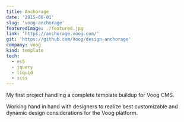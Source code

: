 ```yaml
---
title: Anchorage
date: '2015-06-01'
slug: 'voog-anchorage'
featuredImage: ./featured.jpg
link: 'https://anchorage.voog.com/'
git: 'https://github.com/Voog/design-anchorage'
company: voog
kind: template
tech:
  - es5
  - jquery
  - liquid
  - scss
---
```


My first project handling a complete template buildup for Voog CMS.

Working hand in hand with designers to realize best customizable and dynamic design considerations for the Voog platform.
